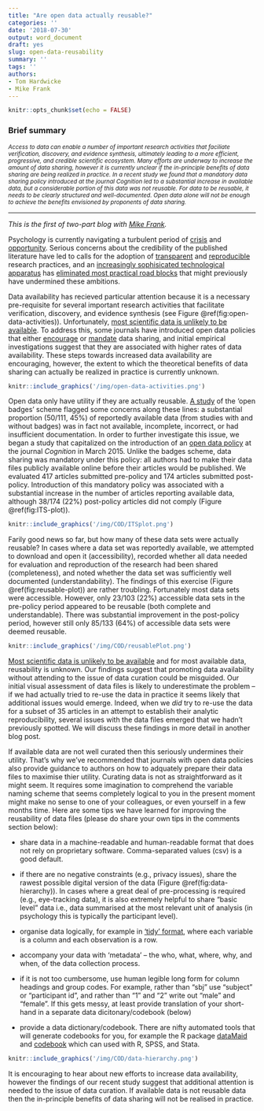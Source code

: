 ```yaml
---
title: "Are open data actually reusable?"
categories: ''
date: '2018-07-30'
output: word_document
draft: yes
slug: open-data-reusability
summary: ''
tags: ''
authors:
- Tom Hardwicke
- Mike Frank
---
```


```r
knitr::opts_chunk$set(echo = FALSE)
```

### Brief summary
<small>*Access to data can enable a number of important research activities that faciliate verification, discovery, and evidence synthesis, ultimately leading to a more efficient, progressive, and credible scientific ecosystem. Many efforts are underway to increase the amount of data sharing, however it is currently unclear if the in-principle benefits of data sharing are being realized in practice. In a recent study we found that a mandatory data sharing policy introduced at the journal Cognition led to a substantial increase in available data, but a considerable portion of this data was not reusable. For data to be reusable, it needs to be clearly structured and well-documented. Open data alone will not be enough to achieve the benefits envisioned by proponents of data sharing.*</small>

***  

*This is the first of two-part blog with [Mike Frank](https://babieslearninglanguage.blogspot.com/).*

Psychology is currently navigating a turbulent period of [crisis](https://doi.org/10.1177%2F1745691612465253) and [opportunity](https://doi.org/10.1177%2F1745691617751884). Serious concerns about the credibility of the published literature have led to calls for the adoption of [transparent](https://dx.doi.org/10.31219/osf.io/sm78t) and [reproducible](https://doi.org/10.1038/s41562-016-0021) research practices, and an [increasingly sophisicated technological apparatus](https://doi.org/10.1177%2F1745691615609918) has [eliminated most practical road blocks](http://doi.org/10.1525/collabra.158) that might previously have undermined these ambitions. 

Data availability has recieved particular attention because it is a necessary pre-requisite for several important research activities that facilitate verification, discovery, and evidence synthesis (see Figure \@ref(fig:open-data-activities)). Unfortunately, [most scientific data is unlikely to be available](https://tomhardwicke.netlify.com/blog/attrition-scholarly-record/). To address this, some journals have introduced open data policies that either [encourage](https://doi.org/10.1371/journal.pbio.1002456) or [mandate](http://doi.org/10.1525/collabra.102) data sharing, and initial empirical investigations suggest that they are associated with higher rates of data availability. These steps towards increased data availability are encouraging, however, the extent to which the theoretical benefits of data sharing can actually be realized in practice is currently unknown. 

```r
knitr::include_graphics('/img/open-data-activities.png')
```

Open data only have utility if they are actually reusable. [A study](https://doi.org/10.1371/journal.pbio.1002456) of the 'open badges' scheme flagged some concerns along these lines: a substantial proportion (50/111, 45%) of reportedly available data (from studies with and without badges) was in fact not available, incomplete, incorrect, or had insufficient documentation. In order to further investigate this issue, we began a study that capitalized on the introduction of an [open data policy](https://doi.org/10.1016/j.cognition.2014.11.004) at the journal *Cognition* in March 2015. Unlike the badges scheme, data sharing was mandatory under this policy: all authors had to make their data files publicly available online before their articles would be published. We evaluated 417 articles submitted pre-policy and 174 articles submitted post-policy. Introduction of this mandatory policy was associated with a substantial increase in the number of articles reporting available data, although 38/174 (22%) post-policy articles did not comply (Figure \@ref(fig:ITS-plot)).

```r
knitr::include_graphics('/img/COD/ITSplot.png')
```

Farily good news so far, but how many of these data sets were actually reusable? In cases where a data set was reportedly available, we attempted to download and open it (accessibility), recorded whether all data needed for evaluation and reproduction of the research had been shared (completeness), and noted whether the data set was sufficiently well documented (understandability). The findings of this exercise (Figure \@ref(fig:reusable-plot)) are rather troubling. Fortunately most data sets were accessible. However, only 23/103 (22%) accessible data sets in the pre-policy period appeared to be reusable (both complete and understandable). There was substantial improvement in the post-policy period, however still only 85/133 (64%) of accessible data sets were deemed reusable.

```r
knitr::include_graphics('/img/COD/reusablePlot.png')
```

[Most scientific data is unlikely to be available](https://tomhardwicke.netlify.com/blog/attrition-scholarly-record/) and for most available data, reusability is unknown. Our findings suggest that promoting data availability without attending to the issue of data curation could be misguided. Our initial visual assessment of data files is likely to underestimate the problem -- if we had actually tried to re-use the data in practice it seems likely that additional issues would emerge. Indeed, when we *did* try to re-use the data for a subset of 35 articles in an attempt to establish their analytic reproducibility, several issues with the data files emerged that we hadn't previously spotted. We will discuss these findings in more detail in another blog post.

If available data are not well curated then this seriously undermines their utility. That's why we've recommended that journals with open data policies also provide guidance to authors on how to adquately prepare their data files to maximise thier utility. Curating data is not as straightforward as it might seem. It requires some imagination to comprehend the variable naming scheme that seems completely logical to you in the present moment might make no sense to one of your colleagues, or even yourself in a few months time. Here are some tips we have learned for improving the reusability of data files (please do share your own tips in the comments section below):

* share data in a machine-readable and human-readable format that does not rely on proprietary software. Comma-separated values (csv) is a good default.

* if there are no negative constraints (e.g., privacy issues), share the rawest possible digital version of the data (Figure \@ref(fig:data-hierarchy)). In cases where a great deal of pre-processing is required (e.g., eye-tracking data), it is also extremely helpful to share "basic level" data i.e., data summarised at the most relevant unit of analysis (in psychology this is typically the participant level).

* organise data logically, for example in ['tidy' format](https://vita.had.co.nz/papers/tidy-data.pdf), where each variable is a column and each observation is a row.

* accompany your data with 'metadata' -- the who, what, where, why, and when, of the data collection process.

* if it is not too cumbersome, use human legible long form for column headings and group codes. For example, rather than "sbj" use "subject" or "participant id", and rather than "1" and "2" write out "male" and "female". If this gets messy, at least provide translation of your short-hand in a separate data dicitonary/codebook (below)

* provide a data dictionary/codebook. There are nifty automated tools that will generate codebooks for you, for example the R package [dataMaid](https://www.r-bloggers.com/generating-codebooks-in-r/) and [codebook](https://rubenarslan.ocpu.io/codebook/www/) which can used with R, SPSS, and Stata.

```r
knitr::include_graphics('/img/COD/data-hierarchy.png')
```

It is encouraging to hear about new efforts to increase data availability, however the findings of our recent study suggest that additional attention is needed to the issue of data curation. If available data is not reusable data then the in-principle benefits of data sharing will not be realised in practice.

